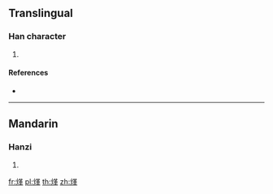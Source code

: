 ==Translingual==

===Han character===
{{Han char|rn=86|rad=火|as=09|sn=13|four=94856|canj=FTLJ}}

# {{defn|Han|sort=火09}}

====References====
* {{Han ref|kx=0675.220|dkj=19169|hdz=32215.020|uh=7142|ud=28994|bh=DE77|bd=56951}}

----

==Mandarin==

===Hanzi===
{{cmn-hanzi|pin=[[hè]] ([[he4]]), [[xià]] ([[xia4]])|wg=ho<sup>4</sup>, hsia<sup>4</sup>}}

# {{defn|lang=cmn|sort=火09}}

[[fr:煂]]
[[pl:煂]]
[[th:煂]]
[[zh:煂]]